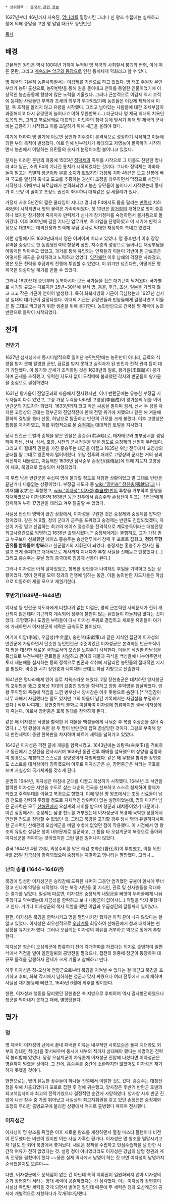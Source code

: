  * 상위항목 : [[중국사 관련 정보]]
 
1627년부터 46년까지 지속된, [[명나라]]를 멸망시킨 그러나 신 왕조 수립에는 실패하고 청에 의해 종말을 고한 명 말엽 대규모 농민반란

[[목차]]
== 배경 ==
근본적인 원인은 역시 100여년 가까이 누적된 명 제국의 사회질서 붕괴와 변혁, 이에 따른 혼란, 그리고 [[명나라 F4|계속되는 암군의 등장]]으로 인한 통치체제 약화라고 할 수 있다.

명 제국의 기본적 농촌사회질서는 [[이갑제]]를 기반으로 하고 있었다. 명 태조 주원장 본인부터가 농민 출신으로, 농민반란을 통해 원을 몰아내고 천하를 통일한 인물이었기에 이상적인 농촌공동체 형성에 많은 노력을 기울였다. 그러나 근본적으로 이갑제 역시 호적에 등재된 사람들만 부역과 조세의 의무가 부과되었기에 농민들은 이갑제 체제에서 이탈, 즉 호적을 올리지 않고 유랑을 시작했다. 그리고 남아있는 사람들에 대한 조세부담이 과중해지고 다시 유랑민이 늘어나고 이하 무한반복.(…) 더군다나 명 제국 최대의 치욕인 [[토목의 변]], 그리고 북로남왜로 대표되는 이민족의 침략 등에 맞서기 위해 명 제국의 군사비는 급증하기 시작했고 이를 조달하기 위해 세금을 올려야 했다.

여기에 더하여 명 말기에 이르면 상인과 지주층이 본격적으로 성장하기 시작하고 이들에 의한 부의 축적이 발생했다. 이로 인해 빈부격차가 확대되고 자영농이 몰락하기 시작하면서 농촌에서 이탈하는 유민들의 숫자가 눈덩이처럼 불어나고 있었다. 
 
문제는 이러한 혼란의 와중에 1505년 [[정덕제]]의 즉위를 시작으로 그 이름도 찬란한 명나라 4대 암군, 소위 F4의 기나긴 통치가 시작되었다는 것이다. 그나마 정덕제는 아바타 놀이 말고는 특별히 [[암군]]이라 부를 소지가 없었지만 [[가정제]] 치하 45년은 도교 신봉에 빠져 국고를 열심히 축내고 도교를 추종하는 권신이 조정을 좌우하면서 막장으로 치닫기 시작했다. 이때부터 북로남왜가 본격화되었고 농촌 유민들이 늘어나기 시작했는데 황제가 이 모양 이 꼴이고 조정도 권신이 좌우하니 대책같은 걸 세울리가 있나….

가정제 사후 5년간의 짧은 쿨타임이 지나고 명나라 F4에서도 톱을 달리는 [[만력제]] 치하 48년이 시작되면서 명의 몰락은 가속화되었다. 첫 10년은 [[장거정]]의 개혁으로 명이 중흥하나 했지만 장거정이 죽자마자 만력제가 신나게 장거정파를 숙청하면서 물거품으로 돌아갔다. 이후 30여년에 걸친 기나긴 업무거부, 즉 파업을 단행하였고 이 시기에 만력 3정으로 대표되는 대외전쟁과 만력제 무덤 공사로 막대한 재정까지 축내고 있었다.

이런 상황에서도 1620년대까지 명은 어찌어찌 버티고 있었다. 명 중후반기 이후 장강 유역을 중심으로 한 농업생산력의 향상과 상인, 지주층의 성장으로 늘어나는 재정부담을 어떻게든 막아주고 있었고, 과거를 통해 유입되는 인재들과 이들이 기반이 된 관료층은 어떻게든 제국을 유지하려고 노력하고 있었다. [[임진왜란]] 이후 남왜의 걱정은 사라졌고, 명은 모든 전력을 후금과의 전쟁에 투입할 수 있었다. 이 위기만 넘긴다면, 어떻게든 명 제국은 되살아날 계기를 만들 수 있었다.

그러나 1620년대 중반부터 동북아시아 모든 국가들을 휩쓴 대기근이 닥쳐왔다. 국가별로 시기와 규모는 다르지만 25년~30년에 걸쳐 명, 몽골, 후금, 조선, 일본을 가리지 않고 크고 작은 기근이 연이어 발생했다. 특히 화북지방의 기근이 극심했는데 1627년 섬서성 일대의 대기근이 결정타였다. 이때의 기근은 유랑민들과 빈농들에게 결정타였고 이들은 말 그대로 먹고살기 위한 생존을 위해 봉기한다. 농민반란으로 건국된 명 제국이 농민반란으로 몰락이 시작되었다.

== 전개 ==
=== 전반기 ===
1627년 섬서성에서 동시다발적으로 일어난 농민반란에는 농민만이 아니라, 급료와 식량을 받지 못해 탈영한 군인, 급료를 받지 못하고 실직자가 된 빈민과 전직 관리 등이 대거 가담했다. 이 봉기와 군세가 조직화된 것은 1628년의 일로, 왕가윤(王嘉胤)이 봉기하며 군세를 조직했고, 유력한 지도자 없이 도적떼에 불과했던 각지의 반군들이 왕가윤을 중심으로 결집하였다.

1631년 왕가윤이 진압군과의 싸움에서 전사했지만, 이미 반란군에는 유능한 부장급 지도자들이 다수 있었고, 그중 가장 두각을 나타낸 고영상(李自成)이 왕가윤의 뒤를 이어 반란군의 지도자가 되었다. 1633년까지 크고 작은 싸움을 벌이며 섬서, 산서 두 성을 차지한 고영상의 군대는 정부군의 진압작전에 한때 전멸 위기에 처했으나 같은 해 겨울에 황하의 결빙을 틈타 산동, 하남으로 탈출하고 반란의 규모를 크게 불렸다. 이후 고영상은 틈왕을 자처하였고, 이를 위협적으로 본 [[숭정제]]는 대대적인 토벌을 지시했다.

당시 반란군 토벌의 중책을 맡은 인물은 홍승주(洪承疇)로, 태자태보와 병부상서를 겸임하며 하남, 산서, 섬서, 호광, 사천의 군사전권을 맡을 정도로 숭정제의 신임이 두터웠다. 그리고 이 절대적 권한을 가진 홍승주는 대군을 이끌고 1635년 위남 전투에서 고영상의 군대를 말 그대로 영혼까지 털어버렸다. 위남 전투의 패배로 고영상의 군세는 거의 붕괴 직전까지 내몰렸고, 이듬해인 1636년 섬서순무 손정전(孫傳庭)에 의해 지도자 고영상이 체포, 북경으로 압송되어 처형되었다.

이 무렵 남은 반란군은 수십여 명에 불과할 정도로 처참한 상황이었고 말 그대로 반란은 끝난거나 다름없는 상황이었다. 부장급 지도자 중 [[wiki:"장헌충" 장헌충(張献忠)]]과 나여재(羅汝才)는 투항했고, [[wiki:"이자성" 이자성(李自成)]]만이 투항을 거부하여 틈왕을 자처하였으나 이자성마저 1638년 동관 전투에서 홍승주와 손정전이 이끄는 진압군에게 참패하여 부하 17명만을 데리고 겨우 탈출할 수 있었다.

사실상 반란의 명맥이 끊긴 상황에서, 이자성을 구원한 것은 숭정제와 숭정제를 압박한 청이었다. 같은 해 9월, 청의 군대가 금주를 포위했고 숭정제는 반란도 진압되었겠다, 자신이 가장 믿고 신임하는 최고의 에이스 홍승주를 전격적으로 계료총독이라는 대청전쟁 최고사령관으로 임명하고 1639년 출병시켰다.[* 숭정제에게는 불행히도, 그가 가장 믿고 누구보다 신뢰했던 에이스 홍승주는 송산전투에서 참패 후 포로로 잡혔고, '''청의 투항권유를 받아들여 항복'''하고 한군팔기의 지휘관이 되었다. 숭정제는 홍승주가 전사한 줄 알고 크게 슬퍼하고 대대적으로 제사까지 지내다가 투항 사실을 전해듣고 멘붕했다.(…) 그리고 홍승주는 훗날 청의 중국대륙 침공때 선봉이 된다.]

그러나 이자성은 아직 살아있었고, 항복한 장헌충과 나여재도 후일을 기약하고 있는 상황이었다. 명이 전력을 모아 청과의 전쟁에 임하는 동안, 이들 농민반란 지도자들은 하남으로 이동하여 세를 모으고 재궐기한다.

=== 후반기(1639년~1644년) ===
이자성 등 반란군 지도자에게 더할나위 없는 이점은, 명의 근본적인 사회문제가 전혀 개선되지 않은데다 기근까지 계속되어 정부에 불만이 많는 유민들이 하늘처럼 많다는 것이었다. 투항했거나 도망친 부하들이 다시 이자성 주위로 결집하고 새로운 유민들이 여기에 가세하면서 이자성군의 세력은 급속도로 불어났다.

여기에 이암(李岩), 우금성(牛金星), 송헌책(宋獻策)과 같은 지식인 집단이 이자성의 반란군에 가담하면서 단순한 농민반란군 수준이었던 이자성군은 본격화된 반군조직이자 명을 대신한 새로운 국가로서의 모습을 보여주기 시작한다. 이들은 석권한 하남성을 중심으로 부정부패한 관료들을 처벌하고 관아의 재물과 곡식을 백성들에 나누어주면서 토지 재분배를 실시하는 등의 정책으로 빈곤과 착취에 시달리던 농민들의 절대적인 지지를 받았다. 비슷한 시기 장헌충과 나여재의 군대도 화남 지방으로 진출한다.

1641년은 명나라에게 있어 실로 치욕스러운 해였다. 2월 장헌충군은 대치하던 양사창군의 포위망을 뚫고 호북성 최대의 요충인 양양을 함락하고 양왕 주익명을 참살하였다. 양왕 주익명의 죽음에 책임을 느낀 병부상서 양사창은 이후 홧병으로 숨진다.[* 책임감이 너무 과해서 자결했다는 말도 있지만 그의 아들이 남긴 기록에서는 자결설을 부정하고 있다.] 직후 나여재는 장헌충과의 불화로 이탈하여 이자성에 합류하지만 결국 이자성에게 죽는다. 이로서 장헌충은 호북 일대를 장악하게 된다.

같은 해 이자성은 낙양을 함락한 뒤 재물을 백성들에게 나눠준 후 복왕 주상순을 삶아 죽였다.(…) 명 황실에 속한 왕 두 명이 반란군에 잡혀 끔살당한 것이다. 그걸로 부족해 양대 반란세력이 중원 한복판을 차지하며 빠르게 세력을 넓혀가고 있었다.

1642년 이자성은 격전 끝에 개봉을 함락시켰고, 1643년에는 좌량옥(左良玉)을 격퇴하고 동관에서 손정전을 전사시키며 1638년 동관 전투 패배를 설욕했으며 상양을 점령하여 양경으로 개칭하고 스스로를 상양왕이라 자칭하였다. 같은 해 무창을 함락한 장헌충도 스스로를 대서왕이라 칭하였으며 이후로 이자성군은 순, 장헌충군은 서라는 국호를 쓰며 사실상의 국가체계를 갖추게 된다.

운명의 1644년, 이자성은 마침내 군대를 이끌고 북상하기 시작했다. 1644년 초 서안을 함락한 이자성은 서안을 수도로 삼는 대순의 건국을 선포하고 스스로 칭제하여 황제가 되었고 주력부대를 이끌고 북경으로 향했다. 이에 맞선 명 왕조에서는 조정 신료들이 남경 천도를 강력히 주장할 정도로 자체적인 방위력이 없는 실정이었는데, 명의 마지막 남은 군사력은 모두 [[산해관]]에서 오삼계의 지휘를 받으며 청군과 대치중이었기 때문이다. 이런 상황에서도 숭정제는 남경 천도를 거부했는데 이자성군이 북경에 육박한 상황에서 안전한 천도를 장담할 수 없었던 것, 그리고 북경을 포기할 경우 당시 명의 유일하다시피한 군사력인 산해관의 오삼계군을 버릴 수밖에 없었던 점이 작용했다. 이 시점에서 명 왕조의 유일한 살길은 청이 내부문제로 철군하고, 그 틈을 타 오삼계군이 북경으로 돌아와 이자성군을 격파하는 것이었지만 그런 일은 일어나지 않았다.

결국 1644년 4월 23일, 외성수비를 맡은 태감 조화순(曹化淳)이 투항했고, 이틀 뒤인 4월 25일 [[자금성]]이 함락되었으며 숭정제는 자결하고 명나라는 멸망했다. 그러나…

=== 난의 종결 (1644~1646년) ===
북경에 입성한 이자성군은 승리감에 도취된 나머지 그동안 엄격했던 규율이 일시에 무너졌고 신나게 약탈을 시작했다. 이는 북경 시민들 및 지식인, 관료 및 신사층들을 적대하는 결과를 낳았다. 일설에 따르면, 이자성은 숭정제의 내탕금을 빼앗아 부하들에게 나눠주겠다고 약속했는데 자금성을 함락하고 보니 내탕금이 없어서(…) 약탈을 막지 못했다고 한다. 거기다 이자성군의 책사 역할을 했던 이암과 우금성간의 갈등까지 일어났다.

한편, 이자성은 북경을 함락시키고 명을 멸망시키긴 했지만 아직 끝이 나지 않았다는 걸 알고 있었다. 이자성은 최우선적으로 [[오삼계]]를 회유하여 산해관에서 청과 대치하는 현 상황을 유지코자 했다. 그러나 오삼계는 이자성의 회유를 거부하고 역으로 청에게 투항한다.
 
이자성은 청군이 오삼계군에 합류하기 전에 각개격파를 하겠다는 의지로 출병하여 일편석에서 격전을 벌여 일진일퇴의 공방전을 펼쳤으나, 접전의 와중에 청군이 등장하여 대규모 돌격을 감행하자 전세가 크게 기울고 참패하고 만다.

이후 이자성은 청-오삼계 연합군으로부터 북경을 지켜낼 수 없다는 걸 깨닫고 북경을 포기하고 후퇴, 화북 각지에서 남하하는 청군과 맞서 싸웠으나 여러 전투에서 크게 패하며 사실상 재기불능에 빠졌고, 1645년 6월에 최후를 맞이한다.

한편, 이자성과 행동을 달리했던 장헌충은 촉 지방으로 후퇴하여 역시 결사항전하였으나 청군을 막아내지 못하고 패배, 멸망당한다.

== 평가 ==
=== 명 ===
명 제국이 이자성의 난에서 끝내 패배한 이유는 내부적인 사회모순은 둘째 치더라도 외부의 강대한 적(청)을 맞서싸우며 동시에 내부의 적까지 상대해야 했다는 치명적인 전략적 불리함에 있었다. 당장 오삼계군이 자유롭게 이자성군 진압에 나섰다면 이자성군은 영혼까지 털렸을 것이다. 그 전에, 홍승주를 중간에 소환하지만 않았어도 이자성은 재기하지 못했을 것이다.

한편으로는, 명의 유능한 장수들이 하나둘 전열에서 이탈한 것도 컸다. 홍승주는 대청전쟁을 위해 차출되었다가 포로로 잡힌 후 청에 귀순했고, 양사창은 후반기 반란군 토벌의 최고책임자이자 최고의 전략가였으나 결정적인 순간에 사망하였다. 양사창 사후 반군 진압에 나선 장수 중 가장 뛰어났고 사실상의 최고지휘권을 갖고 있던 손정전은 숭정제와 조정의 무리한 출병요구에 불리한 상황에서 억지로 출병했다 패하여 전사했다.

=== 이자성군 ===
이자성이 명 왕조를 뒤엎은 이후 새로운 왕조를 개창하면서 펼칠 마스터 플랜이나 비전이 전무했다는 비판이 있지만 이는 사실 가혹한 평가다. 이자성은 명 왕조를 멸망시키고 채 1달도 안 되어 북경에서 쫓겨났다. 새로운 정책을 수립하고 민심수습책을 낼 만한 시간적 여유가 전혀 없었다는 것. 설령 청이 아니었더라도 이자성은 강남의 남명 정권과 계속 전쟁을 펼쳤어야 했다.~~물론 실제 역사에서 남명이 하는 짓 보면 이자성이 남명까지 순삭했을지도 모른다~~

다만, 이자성군에도 문제점이 없는 건 아닌데 특히 지휘권이 일원화되지 않아 이자성의 순과 장헌충의 서라는 양대 세력이 공존하였다는 건 심각했다. 이는 이자성과 장헌충이 사실상 독립된 세력을 갖게 되면서 벌어진 일인데 때문에 두 세력은 청과 오삼계군의 공세에 개별적으로 저항하다가 각개격파당했다.
